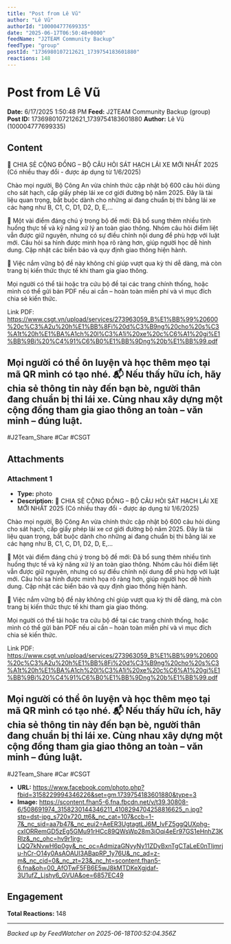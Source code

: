 ```yaml
---
title: "Post from Lê Vũ"
author: "Lê Vũ"
authorId: "100004777699335"
date: "2025-06-17T06:50:48+0000"
feedName: "J2TEAM Community Backup"
feedType: "group"
postId: "1736980107212621_1739754183601880"
reactions: 148
---
```


# Post from Lê Vũ

**Date:** 6/17/2025 1:50:48 PM
**Feed:** J2TEAM Community Backup (group)
**Post ID:** 1736980107212621_1739754183601880
**Author:** Lê Vũ (100004777699335)

## Content

📣 CHIA SẺ CỘNG ĐỒNG – BỘ CÂU HỎI SÁT HẠCH LÁI XE MỚI NHẤT 2025 (Có nhiều thay đổi - được áp dụng từ 1/6/2025)

Chào mọi người,
Bộ Công An vừa chính thức cập nhật bộ 600 câu hỏi dùng cho sát hạch, cấp giấy phép lái xe cơ giới đường bộ năm 2025. Đây là tài liệu quan trọng, bắt buộc dành cho những ai đang chuẩn bị thi bằng lái xe các hạng như B, C1, C, D1, D2, D, E,...

📌 Một vài điểm đáng chú ý trong bộ đề mới:
Đã bổ sung thêm nhiều tình huống thực tế và kỹ năng xử lý an toàn giao thông.
Nhóm câu hỏi điểm liệt vẫn được giữ nguyên, nhưng có sự điều chỉnh nội dung để phù hợp với luật mới.
Câu hỏi sa hình được minh họa rõ ràng hơn, giúp người học dễ hình dung.
Cập nhật các biển báo và quy định giao thông hiện hành.

🎯 Việc nắm vững bộ đề này không chỉ giúp vượt qua kỳ thi dễ dàng, mà còn trang bị kiến thức thực tế khi tham gia giao thông.

Mọi người có thể tải hoặc tra cứu bộ đề tại các trang chính thống, hoặc mình có thể gửi bản PDF nếu ai cần – hoàn toàn miễn phí và vì mục đích chia sẻ kiến thức.

Link PDF: https://www.csgt.vn/upload/services/273963059_B%E1%BB%99%20600%20c%C3%A2u%20h%E1%BB%8Fi%20d%C3%B9ng%20cho%20s%C3%A1t%20h%E1%BA%A1ch%20l%C3%A1i%20xe%20c%C6%A1%20gi%E1%BB%9Bi%20%C4%91%C6%B0%E1%BB%9Dng%20b%E1%BB%99.pdf

Mọi người có thể ôn luyện và học thêm mẹo tại mã QR mình có tạo nhé. 
📬 Nếu thấy hữu ích, hãy chia sẻ thông tin này đến bạn bè, người thân đang chuẩn bị thi lái xe. Cùng nhau xây dựng một cộng đồng tham gia giao thông an toàn – văn minh – đúng luật.
--------------------------------------------------------------------------
#J2Team_Share #Car #CSGT

## Attachments

### Attachment 1
- **Type:** photo
- **Description:** 📣 CHIA SẺ CỘNG ĐỒNG – BỘ CÂU HỎI SÁT HẠCH LÁI XE MỚI NHẤT 2025 (Có nhiều thay đổi - được áp dụng từ 1/6/2025)

Chào mọi người,
Bộ Công An vừa chính thức cập nhật bộ 600 câu hỏi dùng cho sát hạch, cấp giấy phép lái xe cơ giới đường bộ năm 2025. Đây là tài liệu quan trọng, bắt buộc dành cho những ai đang chuẩn bị thi bằng lái xe các hạng như B, C1, C, D1, D2, D, E,...

📌 Một vài điểm đáng chú ý trong bộ đề mới:
Đã bổ sung thêm nhiều tình huống thực tế và kỹ năng xử lý an toàn giao thông.
Nhóm câu hỏi điểm liệt vẫn được giữ nguyên, nhưng có sự điều chỉnh nội dung để phù hợp với luật mới.
Câu hỏi sa hình được minh họa rõ ràng hơn, giúp người học dễ hình dung.
Cập nhật các biển báo và quy định giao thông hiện hành.

🎯 Việc nắm vững bộ đề này không chỉ giúp vượt qua kỳ thi dễ dàng, mà còn trang bị kiến thức thực tế khi tham gia giao thông.

Mọi người có thể tải hoặc tra cứu bộ đề tại các trang chính thống, hoặc mình có thể gửi bản PDF nếu ai cần – hoàn toàn miễn phí và vì mục đích chia sẻ kiến thức.

Link PDF: https://www.csgt.vn/upload/services/273963059_B%E1%BB%99%20600%20c%C3%A2u%20h%E1%BB%8Fi%20d%C3%B9ng%20cho%20s%C3%A1t%20h%E1%BA%A1ch%20l%C3%A1i%20xe%20c%C6%A1%20gi%E1%BB%9Bi%20%C4%91%C6%B0%E1%BB%9Dng%20b%E1%BB%99.pdf

Mọi người có thể ôn luyện và học thêm mẹo tại mã QR mình có tạo nhé. 
📬 Nếu thấy hữu ích, hãy chia sẻ thông tin này đến bạn bè, người thân đang chuẩn bị thi lái xe. Cùng nhau xây dựng một cộng đồng tham gia giao thông an toàn – văn minh – đúng luật.
--------------------------------------------------------------------------
#J2Team_Share #Car #CSGT
- **URL:** https://www.facebook.com/photo.php?fbid=3158229994346226&set=gm.1739754183601880&type=3
- **Image:** https://scontent.fhan5-6.fna.fbcdn.net/v/t39.30808-6/508691974_3158230144346211_4108294704258816625_n.jpg?stp=dst-jpg_s720x720_tt6&_nc_cat=107&ccb=1-7&_nc_sid=aa7b47&_nc_eui2=AeER3UgtagtLJ6M_IvFZ5ggQUXphg-cxIORRemGD5zEg5GMu91rHCc89QWsWp28m3iOqi4eEr97GS1eHnhZ3KRlz&_nc_ohc=hv9r1jrg-LQQ7kNvwH6p0gy&_nc_oc=AdmizaGNyyNy11ZDyBxnTgCTaLeE0nTIjmrju-hCr-O14y0AsAOAUI3ABapRP_1y76U&_nc_ad=z-m&_nc_cid=0&_nc_zt=23&_nc_ht=scontent.fhan5-6.fna&oh=00_AfOTwF5FB6E5wJ8kMTDKeXgjdaf-3U1ufZ_Ljshy6_GVUA&oe=6857EC49

## Engagement

**Total Reactions:** 148

---
*Backed up by FeedWatcher on 2025-06-18T00:52:04.356Z*
